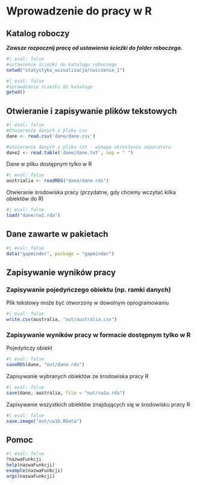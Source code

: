 # Wprowadzenie do pracy w R

## Katalog roboczy

***Zawsze rozpocznij pracę od ustawienia ścieżki do folder roboczego.***

```r
#| eval: false
#ustawienie ścieżki do katalogu roboczego
setwd("statystyka_wizualizacja/cwiczenie_1")
```

```r
#| eval: false
#sprawdzanie ścieżki do katalogu 
getwd()
```

## Otwieranie i zapisywanie plików tekstowych

```r
#| eval: false
#Otwieranie danych z pliku csv
dane <- read.csv('dane/dane.csv')

#otwieranie danych z pliku txt - wymaga określenia separatora
dane2 <- read.table('dane/dane.txt', sep = " ")
```

Dane w pliku dostępnym tylko w R

```r
#| eval: false
austrialia <- readRDS("dane/dane.rds")
```

Otwieranie środowiska pracy (przydatne, gdy chcemy wczytać kilka obiektów do R)

```r
#| eval: false
load("dane/cw1.rda")
```

## Dane zawarte w pakietach

```r
#| eval: false
data("gapminder", package = "gapminder")
```

## Zapisywanie wyników pracy

### Zapisywanie pojedyńczego obiektu (np. ramki danych)

Plik tekstowy może być otworzony w dowolnym oprogramowaniu

```r
#| eval: false
write.csv(australia, "out/australia.csv")
```

### Zapisywanie wyników pracy w formacie dostępnym tylko w R

Pojedyńczy obiekt

```r
#| eval: false
saveRDS(dane, "out/dane.rds")
```

Zapisywanie wybranych obiektów ze środowiska pracy R

```r
#| eval: false
save(dane, australia, file = "out/cw1a.rda")
```

Zapisywanie wszystkich obiektów znajdujących się w środowisku pracy R

```r
#| eval: false
save.image("out/cw1b.RData")
```

## Pomoc

```r
#| eval: false
?nazwaFunkcji
help(nazwaFunkcji)
example(nazwaFunkcji)
args(nazwaFunkcji)
```
